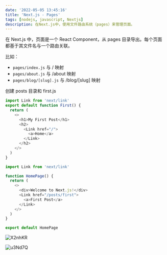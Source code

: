 ```yaml
---
date: '2022-05-05 13:45:16'
title: 'Next.js - Pages'
tags: [nodejs, javascript, Nextjs]
description: 在Next.js中，使用文件路由系统（pages）来管理页面。
---
```


在 Next.js 中，页面是一个 React Component，从 pages 目录导出。每个页面都基于其文件名与一个路由关联。

比如：

- `pages/index.js` 与 / 映射
- `pages/about.js` 与 /about 映射
- `pages/blog/[slug].js` 与 /blog/[slug] 映射

创建 posts 目录和 first.js

```js first.js
import Link from 'next/link'
export default function First() {
  return (
    <>
      <h1>My First Post</h1>
      <h2>
        <Link href="/">
          <a>Home</a>
        </Link>
      </h2>
    </>
  )
}
```

```js index.js
import Link from 'next/link'

function HomePage() {
  return (
    <>
      <div>Welcome to Next.js!</div>
      <Link href="/posts/first">
        <a>First Post</a>
      </Link>
    </>
  )
}

export default HomePage
```

![X2nhKR](https://cdn.jsdelivr.net/gh/manonicu/pics@master/uPic/X2nhKR.png)

![u3Nd7Q](https://cdn.jsdelivr.net/gh/manonicu/pics@master/uPic/u3Nd7Q.png)
